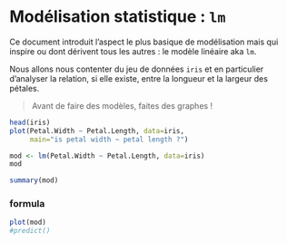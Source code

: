 # Modélisation statistique : `lm`

Ce document introduit l'aspect le plus basique de modélisation mais qui inspire ou dont dérivent tous les autres : le modèle linéaire aka `lm`.

Nous allons nous contenter du jeu de données `iris` et en particulier d'analyser la relation, si elle existe, entre la longueur et la largeur des pétales.

> Avant de faire des modèles, faites des graphes !

```r
head(iris)
plot(Petal.Width ~ Petal.Length, data=iris, 
     main="is petal width ~ petal length ?")
```



```r
mod <- lm(Petal.Width ~ Petal.Length, data=iris)
mod
```


```r
summary(mod)
```

### formula
```r

plot(mod)
#predict()
```

